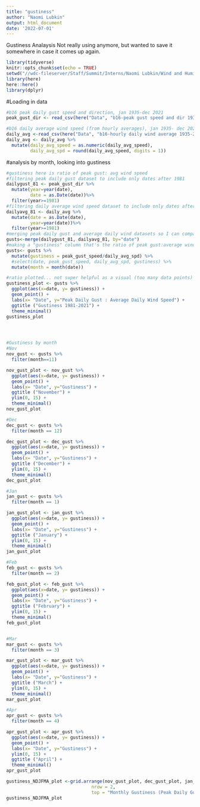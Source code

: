 ---
title: "gustiness"
author: "Naomi Lubkin"
output: html_document
date: '2022-07-01'
---
Gustiness Analaysis
Not really using anymore, but wanted to save it somewhere in case it comes up again. 

```{r}
library(tidyverse)
knitr::opts_chunk$set(echo = TRUE)
setwd("//wdc-fileserver/Staff/Summit/Interns/Naomi Lubkin/Wind and Humidity Climate Trends")
library(here)
here::here()
library(dplyr)
```

#Loading in data 
```{r}
#b16 peak daily gust speed and direction, jan 1935-dec 2021
peak_gust_dir <- read_csv(here("Data", "b16-peak gust speed and dir 1935-2021.csv"))

#b16 daily average wind speed (from hourly averages), jan 1935- dec 2021
daily_avg <-read_csv(here("Data", "b16-hourly daily wind average 1935-2021.csv")) 
daily_avg <- daily_avg %>%
  mutate(daily_avg_speed = as.numeric(daily_avg_speed), 
         daily_avg_spd = round(daily_avg_speed, digits = 1))
```

#analysis by month, looking into gustiness
```{r}
#gustiness here is ratio of peak gust: avg wind speed
#filtering peak daily gust dataset to include only dates after 1981
dailygust_81 <- peak_gust_dir %>%
  mutate(year=year(date), 
         date = as.Date(date))%>%
  filter(year>=1981)
#filtering daily average wind speed dataset to include only dates after 1981
dailyavg_81 <- daily_avg %>%
  mutate(date = as.Date(date), 
         year=year(date))%>%
  filter(year>=1981)
#merging peak daily gust and average daily wind datasets so I can compare them
gusts<-merge(dailygust_81, dailyavg_81, by="date")
#making a "gustiness" column that's the ratio of peak gust:average wind
gusts<- gusts %>%
  mutate(gustiness = peak_gust_speed/daily_avg_spd) %>%
  #select(date, peak_gust_speed, daily_avg_spd, gustiness) %>%
  mutate(month = month(date))

#ratio plotted... not super helpful as a visual (too many data points)
gustiness_plot <- gusts %>%
  ggplot(aes(x=date, y= gustiness)) +
  geom_point() +
  labs(x= "Date", y="Peak Daily Gust : Average Daily Wind Speed") +
  ggtitle ("Gustiness 1981-2021") +
  theme_minimal()
gustiness_plot




#Gustiness by month
#Nov
nov_gust <- gusts %>%
  filter(month==11)

nov_gust_plot <- nov_gust %>%
  ggplot(aes(x=date, y= gustiness)) +
  geom_point() +
  labs(x= "Date", y="Gustiness") +
  ggtitle ("November") +
  ylim(0, 15) +
  theme_minimal()
nov_gust_plot

#Dec
dec_gust <- gusts %>%
  filter(month == 12)

dec_gust_plot <- dec_gust %>%
  ggplot(aes(x=date, y= gustiness)) +
  geom_point() +
  labs(x= "Date", y="Gustiness") +
  ggtitle ("December") +
  ylim(0, 15) +
  theme_minimal()
dec_gust_plot

#Jan 
jan_gust <- gusts %>%
  filter(month == 1)

jan_gust_plot <- jan_gust %>%
  ggplot(aes(x=date, y= gustiness)) +
  geom_point() +
  labs(x= "Date", y="Gustiness") +
  ggtitle ("January") +
  ylim(0, 15) +
  theme_minimal()
jan_gust_plot

#Feb 
feb_gust <- gusts %>%
  filter(month == 2)

feb_gust_plot <- feb_gust %>%
  ggplot(aes(x=date, y= gustiness)) +
  geom_point() +
  labs(x= "Date", y="Gustiness") +
  ggtitle ("February") +
  ylim(0, 15) +
  theme_minimal()
feb_gust_plot


#Mar
mar_gust <- gusts %>%
  filter(month == 3)

mar_gust_plot <- mar_gust %>%
  ggplot(aes(x=date, y= gustiness)) +
  geom_point() +
  labs(x= "Date", y="Gustiness") +
  ggtitle ("March") +
  ylim(0, 15) +
  theme_minimal()
mar_gust_plot

#Apr
apr_gust <- gusts %>%
  filter(month == 4)

apr_gust_plot <- apr_gust %>%
  ggplot(aes(x=date, y= gustiness)) +
  geom_point() +
  labs(x= "Date", y="Gustiness") +
  ylim(0, 15) +
  ggtitle ("April") +
  theme_minimal()
apr_gust_plot

gustiness_NDJFMA_plot <-grid.arrange(nov_gust_plot, dec_gust_plot, jan_gust_plot, feb_gust_plot, mar_gust_plot, apr_gust_plot, 
                                nrow = 2, 
                                top = "Monthly Gustiness (Peak Daily Gust:Avg Daily Wind Speed) 1981-2021")
gustiness_NDJFMA_plot
```


